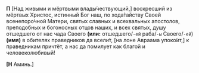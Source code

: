 **П** <R>[</R>Над живыми и мёртвыми влады́чествующий,<R>]</R> воскресший из мёртвых Христос, истинный Бог наш, по хода́тайству Своей всенепоро́чной Матери, святых славных и всехвальных апостолов, преподобных и богоносных отцов наших, и всех святых, душу отшедшего от нас чада Своего **(или:** отшедшего/`-ей` раба/`-ы` Своего/`-ей`<R>)</R> **(имя)** в обителях праведников да всели́т, <R>[</R>на лоне Авраама упоко́ит,<R>]</R> к праведникам причтёт, а нас да помилует как благой и человеколюбивый!

**[Н** Аминь.<R>]</R>
